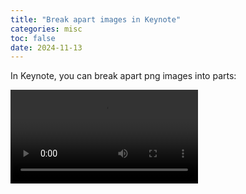 ```yaml
---
title: "Break apart images in Keynote"
categories: misc
toc: false
date: 2024-11-13
---
```


In Keynote, you can break apart png images into parts:

![](fig_break.mov)
